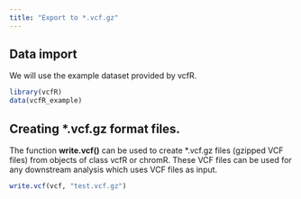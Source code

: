 ```yaml
---
title: "Export to *.vcf.gz"
---
```



## Data import

We will use the example dataset provided by vcfR.


```r
library(vcfR)
data(vcfR_example)
```


## Creating *.vcf.gz format files.


The function **write.vcf()** can be used to create *.vcf.gz files (gzipped VCF files) from objects of class vcfR or chromR.
These VCF files can be used for any downstream analysis which uses VCF files as input.


```r
write.vcf(vcf, "test.vcf.gz")
```


